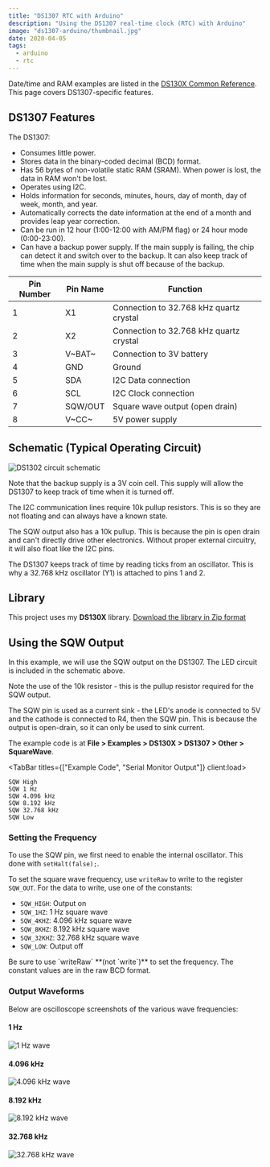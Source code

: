 ```yaml
---
title: "DS1307 RTC with Arduino"
description: "Using the DS1307 real-time clock (RTC) with Arduino"
image: "ds1307-arduino/thumbnail.jpg"
date: 2020-04-05
tags:
  - arduino
  - rtc
---
```



Date/time and RAM examples are listed in the [DS130X Common Reference](/articles/ds130x-reference/). This page covers DS1307-specific features.

## DS1307 Features

The DS1307:

- Consumes little power.
- Stores data in the binary-coded decimal (BCD) format.
- Has 56 bytes of non-volatile static RAM (SRAM). When power is lost, the data in RAM won't be lost.
- Operates using I2C.
- Holds information for seconds, minutes, hours, day of month, day of week, month, and year.
- Automatically corrects the date information at the end of a month and provides leap year correction.
- Can be run in 12 hour (1:00-12:00 with AM/PM flag) or 24 hour mode (0:00-23:00).
- Can have a backup power supply. If the main supply is failing, the chip can detect it and switch over to the backup. It can also keep track of time when the main supply is shut off because of the backup.

| Pin Number | Pin Name | Function                                |
| ---------- | -------- | --------------------------------------- |
| 1          | X1       | Connection to 32.768 kHz quartz crystal |
| 2          | X2       | Connection to 32.768 kHz quartz crystal |
| 3          | V~BAT~   | Connection to 3V battery                |
| 4          | GND      | Ground                                  |
| 5          | SDA      | I2C Data connection                     |
| 6          | SCL      | I2C Clock connection                    |
| 7          | SQW/OUT  | Square wave output (open drain)         |
| 8          | V~CC~    | 5V power supply                         |

## Schematic (Typical Operating Circuit)

![DS1302 circuit schematic](@img/ds1307-arduino/schematic.png)

Note that the backup supply is a 3V coin cell. This supply will allow the DS1307 to keep track of time when it is turned off.

The I2C communication lines require 10k pullup resistors. This is so they are not floating and can always have a known state.

The SQW output also has a 10k pullup. This is because the pin is open drain and can't directly drive other electronics. Without proper external circuitry, it will also float like the I2C pins.

The DS1307 keeps track of time by reading ticks from an oscillator. This is why a 32.768 kHz oscillator (Y1) is attached to pins 1 and 2.

## Library

This project uses my **DS130X** library. [Download the library in Zip format](/zipped/DS130X.zip)

## Using the SQW Output

In this example, we will use the SQW output on the DS1307. The LED circuit is included in the schematic above.

Note the use of the 10k resistor - this is the pullup resistor required for the SQW output.

The SQW pin is used as a current sink - the LED's anode is connected to 5V and the cathode is connected to R4, then the SQW pin. This is because the output is open-drain, so it can only be used to sink current.

The example code is at **File > Examples > DS130X > DS1307 > Other > SquareWave**.

<TabBar titles={["Example Code", "Serial Monitor Output"]} client:load>
  <TabPane index={0} client:load>
    <CodeFile src="downloads/DS130X/examples/DS1307/Other/SquareWave/SquareWave.ino" />
  </TabPane>
  <TabPane index={1} client:load>
```
SQW High
SQW 1 Hz
SQW 4.096 kHz
SQW 8.192 kHz
SQW 32.768 kHz
SQW Low
```
  </TabPane>
</TabBar>

### Setting the Frequency

To use the SQW pin, we first need to enable the internal oscillator. This done with `setHalt(false);`.

To set the square wave frequency, use `writeRaw` to write to the register `SQW_OUT`. For the data to write, use one of the constants:

- `SQW_HIGH`: Output on
- `SQW_1HZ`: 1 Hz square wave
- `SQW_4KHZ`: 4.096 kHz square wave
- `SQW_8KHZ`: 8.192 kHz square wave
- `SQW_32KHZ`: 32.768 kHz square wave
- `SQW_LOW`: Output off

<Alert>
  Be sure to use `writeRaw` **(not `write`)** to set the frequency. The constant values are in the raw BCD format.
</Alert>

### Output Waveforms

Below are oscilloscope screenshots of the various wave frequencies:

#### 1 Hz

![1 Hz wave](@img/ds1307-arduino/wave-1.png)

#### 4.096 kHz

![4.096 kHz wave](@img/ds1307-arduino/wave-4k.png)

#### 8.192 kHz

![8.192 kHz wave](@img/ds1307-arduino/wave-8k.png)

#### 32.768 kHz

![32.768 kHz wave](@img/ds1307-arduino/wave-32k.png)
